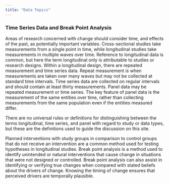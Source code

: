 ---
title: "Data Topics"
---

### **Time Series Data and Break Point Analysis**

Areas of research concerned with change should consider time, and effects of the past, as potentially important variables. Cross-sectional studies take measurements from a single point in time, while longitudinal studies take measurements in multiple waves over time. Reference to longitudinal data is common, but here the term longitudinal only is attributable to studies or research designs. Within a longitudinal design, there are repeated measurement and time series data. Repeat measurement is when measurements are taken over many waves but may not be collected at standard time intervals. Time series data are collected on regular intervals and should contain at least thirty measurements. Panel data may be repeated measurement or time series. The key feature of panel data is the measurement of the same entities over time, rather than collecting measurements from the same population even if the entities measured differ.

There are no universal rules or definitions for distinguishing between the terms longitudinal, time series, and panel with regard to study or data types, but these are the definitions used to guide the discussion on this site.

Planned interventions with study groups in comparison to control groups that do not receive an intervention are a common method used for testing hypotheses in longitudinal studies. Break point analysis is a method used to identify unintended or natural interventions that cause change in situations that were not designed or controlled. Break point analysis can also assist in identifying or verifying true changes when compared with stated beliefs about the drivers of change. Knowing the timing of change ensures that perceived drivers are temporally plausible.

### 
